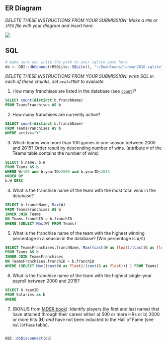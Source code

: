 ## ER Diagram

_DELETE THESE INSTRUCTIONS FROM YOUR SUBMISSION: Make a `PNG` or `JPEG` file with your diagram and insert here:_

![](/Users/hcorrada/tmp/er.png)

## SQL

```r
# make sure you write the path to your sqlite path here
db <- DBI::dbConnect(RSQLite::SQLite(), "~/Downloads/lahman2016.sqlite")
```

_DELETE THESE INSTRUCTIONS FROM YOUR SUBMISSION: write SQL in each of these chunks, set `eval=TRUE` to evaluate_

1) How many franchises are listed in the database (see [`count`](https://sqlite.org/lang_aggfunc.html#count))?

```sql
SELECT count(distinct b.franchName)
FROM TeamsFranchises AS b 

```

2) How many franchises are currently active?

```sql
SELECT count(distinct b.franchName)
FROM TeamsFranchises AS b 
WHERE active="Y"
```

3) Which teams won more than 100 games in one season between 2000 and 2015? Order result by descending number of wins. (attribute `W` of the Teams table contains the number of wins)

```sql
SELECT b.name, b.W
FROM Teams AS b 
WHERE W>100 and b.yearID>2000 and b.yearID<2015
ORDER BY
b.W DESC
```


4) What is the franchise name of the team with the most total wins in the database?

```sql
SELECT b.franchName, Max(W)
FROM TeamsFranchises AS b
INNER JOIN Teams
ON Teams.franchID = b.franchID
WHERE (SELECT Max(W) FROM Teams)
```

5) What is the franchise name of the team with the highest winning percentage in a season in the database? (Win percentage is `W/G`)

```sql
SELECT TeamsFranchises.franchName, Max((cast(W as float)/(cast(G as float))) )as x
FROM Teams AS b 
INNER JOIN TeamsFranchises
ON TeamsFranchises.franchID = b.franchID
WHERE (SELECT Max((cast(W as float)/(cast(G as float))) ) FROM Teams)

```

6) What is the franchise name of the team with the highest single-year payroll between 2000 and 2015?

```sql
SELECT b.teamID
FROM Salaries as b
WHERE
```

7) (BONUS from [MDSR book](https://mdsr-book.github.io/)): Identify players (by first and last name) that have attained through their career either a) 500 or more HRs or b) 3000 or more hits (H) _and_ have not been inducted to the Hall of Fame (see `HallOfFame` table).

```sql
```

```r
DBI::dbDisconnect(db)
```
